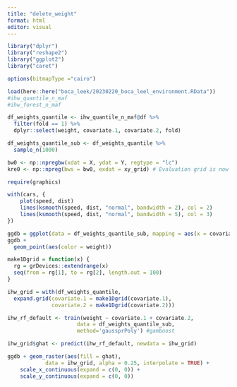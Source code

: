 ```yaml
---
title: "delete_weight"
format: html
editor: visual
---
```


```r
library("dplyr")
library("reshape2")
library("ggplot2")
library("caret")

options(bitmapType ="cairo")
```

```r
load(here::here("boca_leek/20230220_boca_leel_environment.RData"))
#ihw_quantile_n_maf
#ihw_forest_n_maf
```

```r
df_weights_quantile <- ihw_quantile_n_maf@df %>%
  filter(fold == 1) %>%
  dplyr::select(weight, covariate.1, covariate.2, fold)
```

```r
df_weights_quantile_sub <- df_weights_quantile %>%
  sample_n(1000)
```

```r
bw0 <- np::npregbw(xdat = X, ydat = Y, regtype = "lc")
kre0 <- np::npreg(bws = bw0, exdat = xy_grid) # Evaluation grid is now a matrix
```

```r
require(graphics)

with(cars, {
    plot(speed, dist)
    lines(ksmooth(speed, dist, "normal", bandwidth = 2), col = 2)
    lines(ksmooth(speed, dist, "normal", bandwidth = 5), col = 3)
})
```

```r
ggdb = ggplot(data = df_weights_quantile_sub, mapping = aes(x = covariate.1, y = covariate.2)) 
ggdb +
  geom_point(aes(color = weight))
```

```r
make1Dgrid = function(x) {
  rg = grDevices::extendrange(x)
  seq(from = rg[1], to = rg[2], length.out = 100)
}
```

```r
ihw_grid = with(df_weights_quantile,
  expand.grid(covariate.1 = make1Dgrid(covariate.1),
              covariate.2 = make1Dgrid(covariate.2)))
```

```r
ihw_rf_default <- train(weight ~ covariate.1 + covariate.2, 
                      data = df_weights_quantile_sub, 
                      method='gaussprPoly') #gamboost
```

```r
ihw_grid$ghat <- predict(ihw_rf_default, newdata = ihw_grid)
```

```r
ggdb + geom_raster(aes(fill = ghat),
            data = ihw_grid, alpha = 0.25, interpolate = TRUE) +
    scale_x_continuous(expand = c(0, 0)) +
    scale_y_continuous(expand = c(0, 0))
```
